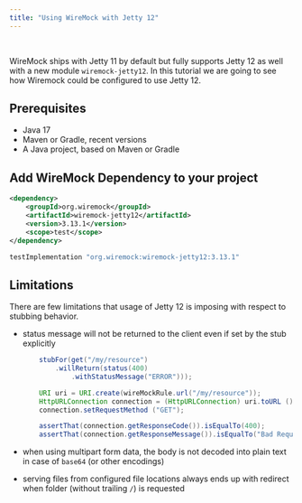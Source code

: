 ```yaml
---
title: "Using WireMock with Jetty 12"
---
```



<br />

WireMock ships with Jetty 11 by default but fully supports Jetty 12 as well with a new module `wiremock-jetty12`. In this tutorial we are going to see how Wiremock could be configured to use Jetty 12.

## Prerequisites

- Java 17
- Maven or Gradle, recent versions
- A Java project, based on Maven or Gradle

## Add WireMock Dependency to your project

<Tabs>
<TabItem label="Maven">

```xml
<dependency>
    <groupId>org.wiremock</groupId>
    <artifactId>wiremock-jetty12</artifactId>
    <version>3.13.1</version>
    <scope>test</scope>
</dependency>
```

</TabItem>
<TabItem label="Gradle">

```groovy
testImplementation "org.wiremock:wiremock-jetty12:3.13.1"
```

</TabItem>
</Tabs>



## Limitations

There are few limitations that usage of Jetty 12 is imposing with respect to stubbing behavior.

- status message will not be returned to the client even if set by the stub explicitly
    ```java
        stubFor(get("/my/resource")
            .willReturn(status(400)
                .withStatusMessage("ERROR")));

        URI uri = URI.create(wireMockRule.url("/my/resource"));
        HttpURLConnection connection = (HttpURLConnection) uri.toURL ().openConnection ();
        connection.setRequestMethod ("GET");

        assertThat(connection.getResponseCode()).isEqualTo(400);
        assertThat(connection.getResponseMessage()).isEqualTo("Bad Request"); /* the status message is not returned */
    ```
- when using multipart form data, the body is not decoded into plain text in case of `base64` (or other encodings)

- serving files from configured file locations always ends up with redirect when folder (without trailing `/`) is requested

